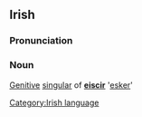 ==Irish==
===Pronunciation===
{{IPA|[&#712;askr&#601;x]}}
===Noun===
[[Genitive]] [[singular]] of '''[[eiscir]]''' '[[esker]]'

[[Category:Irish language]]